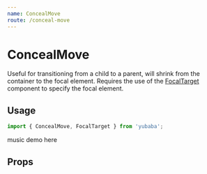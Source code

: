 ```yaml
---
name: ConcealMove
route: /conceal-move
---
```



# ConcealMove

Useful for transitioning from a child to a parent,
will shrink from the container to the focal element.
Requires the use of the [FocalTarget](/focal-target) component to specify the focal element.

## Usage

```js
import { ConcealMove, FocalTarget } from 'yubaba';
```

<Playground>music demo here</Playground>

## Props

<PropsTable of={ConcealMove} />

